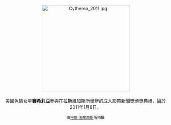 <center>
[[File:Cytherea_2011.jpg|275px]]
<br><br>
美國色情女星'''[[賽希莉亞_(色情演員)|賽希莉亞]]'''參與在[[拉斯維加斯|拉斯維加斯]]所舉辦的[[成人影帶新聞獎|成人影帶新聞獎]]頒獎典禮，攝於2011年1月8日。
<p>
<small>由[[:en:User:Toglenn|格倫·法蘭西斯]]所拍攝</small>
</center>